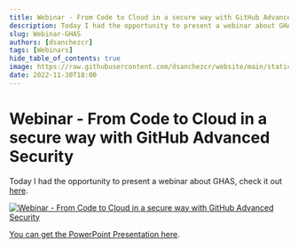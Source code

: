 ```yaml
---
title: Webinar - From Code to Cloud in a secure way with GitHub Advanced Security
description: Today I had the opportunity to present a webinar about GHAS, check it out here.
slug: Webinar-GHAS
authors: [dsanchezcr]
tags: [Webinars]
hide_table_of_contents: true
image: https://raw.githubusercontent.com/dsanchezcr/website/main/static/img/Webinar-GHAS.jpg
date: 2022-11-30T18:00
---
```

# Webinar - From Code to Cloud in a secure way with GitHub Advanced Security

Today I had the opportunity to present a webinar about GHAS, check it out [here](https://youtu.be/16bYXX5xu6U).

<!--truncate-->

[![Webinar - From Code to Cloud in a secure way with GitHub Advanced Security](../static/img/Webinar-GHAS.jpg)](https://youtu.be/16bYXX5xu6U)

[You can get the PowerPoint Presentation here](https://1drv.ms/p/s!Av3VDVKKphCYuDIMtpQF_aop_7gE).
